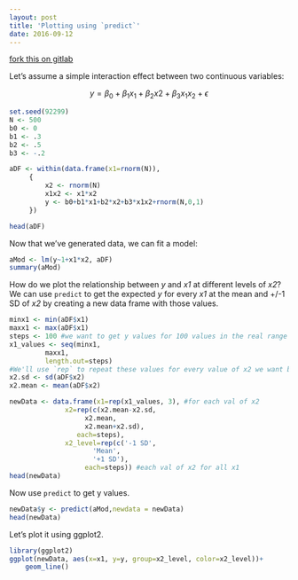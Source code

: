 ```yaml
---
layout: post
title: 'Plotting using `predict`'
date: 2016-09-12 
---
```


[fork this on gitlab](https://gitlab.com/jflournoy/misc-r-projects/tree/master/plot_using_prediction)

Let's assume a simple interaction effect between two continuous variables:

$$y = \beta_{0} + \beta_{1}x_{1} + \beta_{2}x{2} + \beta_{3}x_{1}x_{2}+\epsilon$$

```r
set.seed(92299)
N <- 500
b0 <- 0
b1 <- .3
b2 <- .5
b3 <- -.2

aDF <- within(data.frame(x1=rnorm(N)), 
     {
	     x2 <- rnorm(N)
	     x1x2 <- x1*x2
	     y <- b0+b1*x1+b2*x2+b3*x1x2+rnorm(N,0,1)
     })

head(aDF)
```

Now that we've generated data, we can fit a model:

```r
aMod <- lm(y~1+x1*x2, aDF)
summary(aMod)
```

How do we plot the relationship between _y_ and _x1_ at different levels of _x2_? We can use `predict` to get the expected _y_ for every _x1_ at the mean and +/-1 SD of _x2_ by creating a new data frame with those values.

```r
minx1 <- min(aDF$x1)
maxx1 <- max(aDF$x1)
steps <- 100 #we want to get y values for 100 values in the real range of x1 
x1_values <- seq(minx1, 
		 maxx1, 
		 length.out=steps)
#We'll use `rep` to repeat these values for every value of x2 we want below...
x2.sd <- sd(aDF$x2)
x2.mean <- mean(aDF$x2)

newData <- data.frame(x1=rep(x1_values, 3), #for each val of x2
		      x2=rep(c(x2.mean-x2.sd,
			       x2.mean,
			       x2.mean+x2.sd), 
			     each=steps),
		      x2_level=rep(c('-1 SD',
				     'Mean',
				     '+1 SD'),
				   each=steps)) #each val of x2 for all x1
head(newData)
```

Now use `predict` to get y values.

```r
newData$y <- predict(aMod,newdata = newData) 
head(newData)
```

Let's plot it using ggplot2.

```r
library(ggplot2)
ggplot(newData, aes(x=x1, y=y, group=x2_level, color=x2_level))+
	geom_line()
```

